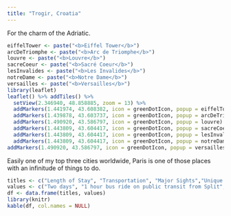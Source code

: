 ```yaml
---
title: "Trogir, Croatia"
---
```


For the charm of the Adriatic.

```r
eiffelTower <- paste("<b>Eiffel Tower</b>")
arcDeTriomphe <- paste("<b>Arc de Triomphe</b>")
louvre <- paste("<b>Louvre</b>")
sacreCoeur <- paste("<b>Sacré Coeur</b>")
lesInvalides <- paste("<b>Les Invalides</b>")
notreDame <- paste("<b>Notre Dame</b>")
versailles <- paste("<b>Versailles</b>")
library(leaflet)
leaflet() %>% addTiles() %>%
  setView(2.346940, 48.858885, zoom = 13) %>%
  addMarkers(1.441974, 43.608382, icon = greenDotIcon, popup = eiffelTower) %>% # Eiffel Tower
  addMarkers(1.439878, 43.603737, icon = greenDotIcon, popup = arcDeTriomphe) %>% # Arc de Triophe
  addMarkers(1.490920, 43.586797, icon = greenDotIcon, popup = louvre) %>% # Louvre
  addMarkers(1.443809, 43.604417, icon = greenDotIcon, popup = sacreCoeur) %>% # Sacré Coeur
  addMarkers(1.443809, 43.604417, icon = greenDotIcon, popup = lesInvalides) %>% # Les Invalides
  addMarkers(1.443809, 43.604417, icon = greenDotIcon, popup = notreDame) %>% # Notre Dame
addMarkers(1.490920, 43.586797, icon = greenDotIcon, popup = versailles) # Versailles
```

Easily one of my top three cities worldwide, Paris is one of those places with an infinitude of things to do.

```r
titles <- c("Length of Stay", "Transportation", "Major Sights","Unique Foods", "Restaurant Recommendations")
values <- c("Two days", "1 hour bus ride on public transit from Split", "Cathedral", "Pašticada", "N/A")
df <- data.frame(titles, values)
library(knitr)
kable(df, col.names = NULL)
```